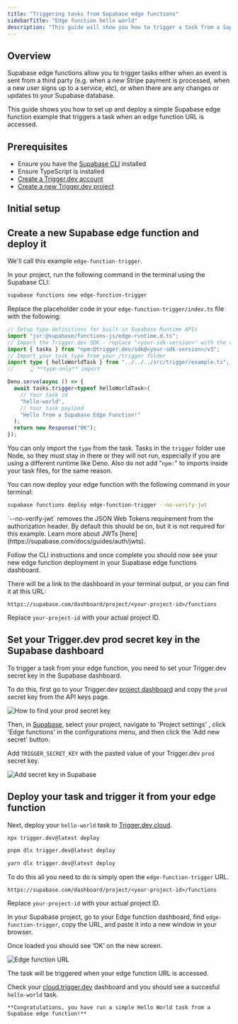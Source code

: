 ```yaml
---
title: "Triggering tasks from Supabase edge functions"
sidebarTitle: "Edge function hello world"
description: "This guide will show you how to trigger a task from a Supabase edge function, and then view the run in our dashboard."
---
```



## Overview

Supabase edge functions allow you to trigger tasks either when an event is sent from a third party (e.g. when a new Stripe payment is processed, when a new user signs up to a service, etc), or when there are any changes or updates to your Supabase database.

This guide shows you how to set up and deploy a simple Supabase edge function example that triggers a task when an edge function URL is accessed.

## Prerequisites

- Ensure you have the [Supabase CLI](https://supabase.com/docs/guides/cli/getting-started) installed
- Ensure TypeScript is installed
- [Create a Trigger.dev account](https://cloud.trigger.dev)
- [Create a new Trigger.dev project](/guides/dashboard/creating-a-project)

## Initial setup

<Steps>
  <SupabasePrerequisites />
  <CliInitStep />
  <CliDevStep />
  <CliRunTestStep />
  <CliViewRunStep />
</Steps>

## Create a new Supabase edge function and deploy it

<Steps>

<Step title="Create a new Supabase edge function">

We'll call this example `edge-function-trigger`.

In your project, run the following command in the terminal using the Supabase CLI:

```bash
supabase functions new edge-function-trigger
```

</Step>

<Step title="Update the edge function code">

Replace the placeholder code in your `edge-function-trigger/index.ts` file with the following:

```ts functions/edge-function-trigger/index.ts
// Setup type definitions for built-in Supabase Runtime APIs
import "jsr:@supabase/functions-js/edge-runtime.d.ts";
// Import the Trigger.dev SDK - replace "<your-sdk-version>" with the version of the SDK you are using, e.g. "3.0.0-beta.55". You can find this in your package.json file.
import { tasks } from "npm:@trigger.dev/sdk@<your-sdk-version>/v3";
// Import your task type from your /trigger folder
import type { helloWorldTask } from "../../../src/trigger/example.ts";
//     👆 **type-only** import

Deno.serve(async () => {
  await tasks.trigger<typeof helloWorldTask>(
    // Your task id
    "hello-world",
    // Your task payload
    "Hello from a Supabase Edge Function!"
  );
  return new Response("OK");
});
```

<Note>You can only import the `type` from the task.</Note>
<Note>
  Tasks in the `trigger` folder use Node, so they must stay in there or they will not run,
  especially if you are using a different runtime like Deno. Also do not add "`npm:`" to imports
  inside your task files, for the same reason.
</Note>

</Step>

<Step title="Deploy your edge function using the Supabase CLI">

You can now deploy your edge function with the following command in your terminal:

```bash
supabase functions deploy edge-function-trigger --no-verify-jwt
```

<Note>
  `--no-verify-jwt` removes the JSON Web Tokens requirement from the authorization header. By
  default this should be on, but it is not required for this example. Learn more about JWTs
  [here](https://supabase.com/docs/guides/auth/jwts).
</Note>

Follow the CLI instructions and once complete you should now see your new edge function deployment in your Supabase edge functions dashboard.

There will be a link to the dashboard in your terminal output, or you can find it at this URL:

`https://supabase.com/dashboard/project/<your-project-id>/functions`

<Note>Replace `your-project-id` with your actual project ID.</Note>

</Step>

</Steps>

## Set your Trigger.dev prod secret key in the Supabase dashboard

To trigger a task from your edge function, you need to set your Trigger.dev secret key in the Supabase dashboard.

To do this, first go to your Trigger.dev [project dashboard](https://cloud.trigger.dev) and copy the `prod` secret key from the API keys page.

![How to find your prod secret key](/images/api-key-prod.png)

Then, in [Supabase](https://supabase.com/dashboard/projects), select your project, navigate to 'Project settings' <Icon icon="circle-1" iconType="solid" size={20} color="A8FF53" />, click 'Edge functions' <Icon icon="circle-2" iconType="solid" size={20} color="A8FF53" /> in the configurations menu, and then click the 'Add new secret' <Icon icon="circle-3" iconType="solid" size={20} color="A8FF53" /> button.

Add `TRIGGER_SECRET_KEY` <Icon icon="circle-4" iconType="solid" size={20} color="A8FF53" /> with the pasted value of your Trigger.dev `prod` secret key.

![Add secret key in Supabase](/images/supabase-keys-1.png)

## Deploy your task and trigger it from your edge function

<Steps>

<Step title="Deploy your 'Hello World' task">

Next, deploy your `hello-world` task to [Trigger.dev cloud](https://cloud.trigger.dev).

<CodeGroup>

```bash npm
npx trigger.dev@latest deploy
```

```bash pnpm
pnpm dlx trigger.dev@latest deploy
```

```bash yarn
yarn dlx trigger.dev@latest deploy
```

</CodeGroup>

</Step>

<Step title="Trigger a prod run from your deployed edge function">

To do this all you need to do is simply open the `edge-function-trigger` URL.

`https://supabase.com/dashboard/project/<your-project-id>/functions`

<Note>Replace `your-project-id` with your actual project ID.</Note>

In your Supabase project, go to your Edge function dashboard, find `edge-function-trigger`, copy the URL, and paste it into a new window in your browser.

Once loaded you should see ‘OK’ on the new screen.

![Edge function URL](/images/supabase-function-url.png)

The task will be triggered when your edge function URL is accessed.

Check your [cloud.trigger.dev](http://cloud.trigger.dev) dashboard and you should see a succesful `hello-world` task.

    **Congratulations, you have run a simple Hello World task from a Supabase edge function!**

</Step>
</Steps>

<UsefulNextSteps />
